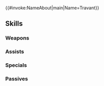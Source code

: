 {{#invoke:NameAbout|main|Name=Travant}}{{HeroPage Tabs}}
{{Hero Infobox
|Name=Travant
|Title=King of Thracia
|WeaponType=Blue Lance
|Origin=Fire Emblem: Genealogy of the Holy War
|Gender=Male
|MoveType=Flying
|actorJP=松本保典
|actorEN=Jason Marnocha
|artist=添田一平
|additionDate=January 8, 2020
|releaseDate=January 12, 2020
|TagID=トラバント
|InternalID=475
|Properties=ghb,limited
|cv1=3
|cv2=9100100
|description=King of Thracia, and descendant of the crusader Dáinn. Eying the fertile land to his north, he hatches a plan to unite the entire peninsula. Appears in Fire Emblem: Genealogy of the Holy War.
}}
{{Stats Page
|Lv1HP=20|Lv1ATK=8|Lv1SPD=7|Lv1DEF=10|Lv1RES=5
|GRHP=60|GRATK=65|GRSPD=45|GRDEF=70|GRRES=30
}}
==Skills==
===Weapons===
{{Weapons Table
|weapon1=Iron Lance
|weapon1Default=1
|weapon1Unlock=1
|weapon2=Steel Lance
|weapon2Default=3
|weapon2Unlock=2
|weapon3=Silver Lance
|weapon3Default=4
|weapon3Unlock=3
|weapon4=Silver Lance+
|weapon4Default=5
|weapon4Unlock=5
|weapon5=Thracia Kinglance
|weapon5Default=
|weapon5Unlock=5
}}
===Assists===
{{Assists Table
}}
===Specials===
{{Specials Table
|special1=Glowing Ember
|special1Default=4
|special1Unlock=3
|special2=Ignis
|special2Default=
|special2Unlock=4
}}
===Passives===
{{Passives Table
|passiveB1=Vantage 1
|passiveB2=Vantage 2
|passiveB3=Vantage 3
|passiveB1Unlock=1
|passiveB2Unlock=2
|passiveB3Unlock=4
|passiveC1=Flier Guidance 1
|passiveC2=Flier Guidance 2
|passiveC3=Flier Guidance 3
|passiveC1Unlock=3
|passiveC2Unlock=4
|passiveC3Unlock=5
}}
{{Heroes Navbox}}